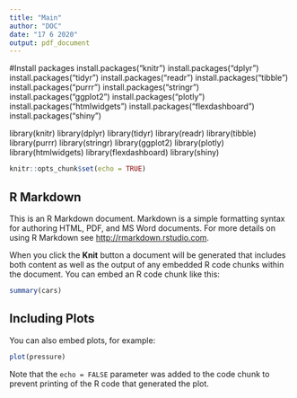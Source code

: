 ```yaml
---
title: "Main"
author: "DOC"
date: "17 6 2020"
output: pdf_document
---
```


#Install packages
install.packages("knitr")
install.packages("dplyr")
install.packages("tidyr")
install.packages("readr")
install.packages("tibble")
install.packages("purrr")
install.packages("stringr")
install.packages("ggplot2")
install.packages("plotly")
install.packages("htmlwidgets")
install.packages("flexdashboard")
install.packages("shiny")

library(knitr)
library(dplyr)
library(tidyr)
library(readr)
library(tibble)
library(purrr)
library(stringr)
library(ggplot2)
library(plotly)
library(htmlwidgets)
library(flexdashboard)
library(shiny)



```r
knitr::opts_chunk$set(echo = TRUE)
```

## R Markdown

This is an R Markdown document. Markdown is a simple formatting syntax for authoring HTML, PDF, and MS Word documents. For more details on using R Markdown see <http://rmarkdown.rstudio.com>.

When you click the **Knit** button a document will be generated that includes both content as well as the output of any embedded R code chunks within the document. You can embed an R code chunk like this:

```r
summary(cars)
```

## Including Plots

You can also embed plots, for example:

```r
plot(pressure)
```

Note that the `echo = FALSE` parameter was added to the code chunk to prevent printing of the R code that generated the plot.
